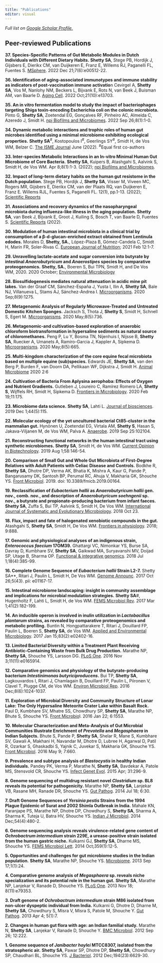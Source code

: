 ```yaml
---
title: "Publications"  
editor: visual 
---
```


*Full list on [Google Scholar Profile.](https://scholar.google.co.in/citations?user=Vahc6LUAAAAJ&hl=en)*

## Peer-reviewed Publications

**37. Species-Specific Patterns of Gut Metabolic Modules in Dutch Individuals with Different Dietary Habits.** **Shetty SA**, Stege PB, Hordijk J, Gijsbers E, Dierikx CM, van Duijkeren E, Franz E, Willems RJ, Paganelli FL, Fuentes S. [MSphere](https://journals.asm.org/doi/full/10.1128/msphere.00512-22). 2022 Dec 21;7(6):e00512-22.

**36. Identification of aging‐associated immunotypes and immune stability as indicators of post‐vaccination immune activatio**n Cevirgel A, **Shetty SA**, Vos M, Nanlohy NM, Beckers L, Bijvank E, Rots N, van Beek J, Buisman AM, van Baarle D. [Aging Cell](https://onlinelibrary.wiley.com/doi/pdf/10.1111/acel.13703). 2022 Oct;21(10):e13703.

**35. An in vitro fermentation model to study the impact of bacteriophages targeting Shiga toxin-encoding Escherichia coli on the colonic microbiota.** Pinto G, **Shetty SA**, Zoetendal EG, Gonçalves RF, Pinheiro AC, Almeida C, Azeredo J, Smidt H. [npj Biofilms and Microbiomes](https://www.nature.com/articles/s41522-022-00334-8). 2022 Sep 26;8(1):1-0.

**34. Dynamic metabolic interactions and trophic roles of human gut microbes identified using a minimal microbiome exhibiting ecological properties.** **Shetty SA**<sup>\#</sup>, Kostopoulos I<sup>\#</sup>, Geerlings SY<sup>\#</sup>, Smidt H, de Vos WM, Belzer C. [The ISME Journal](https://doi.org/10.1038/s41396-022-01255-2) June (2022). <sup>\#</sup>Equal first co-authors

**33. Inter-species Metabolic Interactions in an In-vitro Minimal Human Gut Microbiome of Core Bacteria.** **Shetty SA**, Kuipers B, Atashgahi S, Aalvink S, Smidt H, de Vos WM. Apr 8;8(1):1-3. (2022); [npj Biofilms and Microbiomes](https://doi.org/10.1038/s41522-022-00275-2).

**32. Impact of long-term dietary habits on the human gut resistome in the Dutch population.** Stege PB, Hordijk J, **Shetty SA**, Visser M, Viveen MC, Rogers MR, Gijsbers E, Dierikx CM, van der Plaats RQ, van Duijkeren E, Franz E. Willems RJL, Fuentes S, Paganelli FL. 12(1), pp.1-13. (2022); [Scientific Reports](https://www.nature.com/articles/s41598-022-05618-9)

**31. Associations and recovery dynamics of the nasopharyngeal microbiota during influenza-like illness in the aging population.** **Shetty SA**, van Beek J, Bijvank E, Groot J, Kuiling S, Bosch T, van Baarle D, Fuentes S. [Scientific Reports](https://www.nature.com/articles/s41598-022-05618-9) (2022).

**30. Modulation of human intestinal microbiota in a clinical trial by consumption of a β-d-glucan-enriched extract obtained from Lentinula edodes.** Morales D, **Shetty, SA.**, López-Plaza B, Gómez-Candela C, Smidt H, Marín FR, Soler-Rivas C. [European Journal of Nutrition](https://link.springer.com/article/10.1007/s00394-021-02504-4); 2021 Feb 12:1-7.

**29. Unravelling lactate‐acetate and sugar conversion into butyrate by intestinal *Anaerobutyricum* and *Anaerostipes* species by comparative proteogenomics.** **Shetty, SA.**, Boeren S, Bui TPN, Smidt H, and De Vos WM, 2020. 2020 October; [Environmental Microbiology](https://sfamjournals.onlinelibrary.wiley.com/doi/pdf/10.1111/1462-2920.15269)

**28. Biosulfidogenesis mediates natural attenuation in acidic mine pit lakes.** Van der Graaf CM, Sánchez-España J, Yusta I, Ilin A, **Shetty SA**, Bale NJ, Villanueva L, Stams AJ, Sánchez-Andrea I. [Microorganisms](https://doi.org/10.3390/microorganisms8091275). 2020 Sep;8(9):1275.

**27. Metagenomic Analysis of Regularly Microwave-Treated and Untreated Domestic Kitchen Sponges.** Jacksch S, Thota J, **Shetty S**, Smidt H, Schnell S, Egert M. [Microorganisms](https://doi.org/10.3390/microorganisms8050736). 2020 May;8(5):736.

**26. Metagenomic-and cultivation-based exploration of anaerobic chloroform biotransformation in hypersaline sediments as natural source of chloromethanes.** Peng P, Lu Y, Bosma TN, Nijenhuis I, Nijsse B, **Shetty SA**, Ruecker A, Umanets A, Ramiro-Garcia J, Kappler A, Sipkema D. [Microorganisms](https://doi.org/10.3390/microorganisms8050665). 2020 May;8(5):665.

**25. Multi-kingdom characterization of the core equine fecal microbiota based on multiple equine (sub)species.** Edwards JE, **Shetty SA**, van den Berg P, Burden F, van Doorn DA, Pellikaan WF, Dijkstra J, Smidt H. [Animal Microbiome](https://animalmicrobiome.biomedcentral.com/articles/10.1186/s42523-020-0023-1) 2020 2:6

**24. Cultivation of Bacteria From Aplysina aerophoba: Effects of Oxygen and Nutrient Gradients.** Gutleben J, Loureiro C, Ramírez Romero LA, **Shetty S**, Wijffels RH, Smidt H, Sipkema D. [Frontiers in Microbiology](https://www.frontiersin.org/articles/10.3389/fmicb.2020.00175/full#h1). 2020 Feb 19;11:175.

**23. Microbiome data science.** **Shetty SA**, Lahti L. [Journal of biosciences](https://www.ias.ac.in/article/fulltext/jbsc/044/05/0115). 2019 Dec 1;44(5):115.

**22. Molecular ecology of the yet uncultured bacterial Ct85-cluster in the mammalian gut.** Hynönen U, Zoetendal EG, Virtala AM, **Shetty S**, Hasan S, Jakava-Viljanen M, de Vos WM, Palva A. [Anaerobe](https://doi.org/10.1016/j.anaerobe.2019.102104). 2019 Sep 25:102104.

**21. Reconstructing functional networks in the human intestinal tract using synthetic microbiomes.** **Shetty SA**, Smidt H, de Vos WM. [Current Opinion in Biotechnology](https://doi.org/10.1016/j.copbio.2019.03.009). 2019 Aug 1;58:146-54.

**20. Comparison of Small Gut and Whole Gut Microbiota of First-Degree Relatives with Adult Patients with Celiac Disease and Controls.** Bodkhe R, **Shetty SA**, Dhotre DP, Verma AK, Bhatia K, Mishra A, Kaur G, Pande P, Bangarusamy DK, Santosh BP, Perumal RC, Ahuja V, Makharia GK, Shouche YS. [Front Microbiol](https://doi.org/10.3389/fmicb.2019.00164). 2019. doi: 10.3389/fmicb.2019.00164.

**19. Reclassification of *Eubacterium hallii* as *Anaerobutyricum hallii* gen. nov., comb. nov., and description of *Anaerobutyricum soehngenii* sp. nov., a butyrate and propionate-producing bacterium from infant faeces.** **Shetty SA**, Zuffa S, Bui TP, Aalvink S, Smidt H, De Vos WM. [International Journal of Systematic and Evolutionary Microbiology](https://doi.org/10.1099/ijsem.0.003041). 2018 Oct 23.

**18. Flux, impact and fate of halogenated xenobiotic compounds in the gut.** Atashgahi S, **Shetty SA**, Smidt H, De Vos WM. [Frontiers in physiology](https://www.frontiersin.org/articles/10.3389/fphys.2018.00888/full). 2018; 9:888.

**17. Genomic and physiological analyses of an indigenous strain, *Enterococcus faecium* 17OM39.** Ghattargi VC, Nimonkar YS, Burse SA, Davray D, Kumbhare SV, **Shetty SA**, Gaikwad MA, Suryavanshi MV, Doijad SP, Utage B, Sharma OP. [Functional & integrative genomics](https://doi.org/10.1007/s10142-018-0596-x). 2018 Jul 1;18(4):385-99.

**16. Complete Genome Sequence of *Eubacterium hallii* Strain L2-7.** Shetty SA\*\*, Ritari J, Paulin L, Smidt H, De Vos WM. [Genome Announc](https://doi.org/10.1128/genomea.01167-17). 2017 Oct 26;5(43). pii: e01167-17.

**15. Intestinal microbiome landscaping: insight in community assemblage and implications for microbial modulation strategies.** **Shetty SA**#, Hugenholtz F, Lahti L, Smidt H, de Vos WM. [FEMS Microbiol Rev](https://doi.org/10.1093/femsre/fuw045). 2017 Mar 1;41(2):182-199.

**14. An inducible operon is involved in inulin utilization in *Lactobacillus plantarum* strains, as revealed by comparative proteogenomics and metabolic profiling.** Buntin N, Hongpattarakere T, Ritari J, Douillard FP, Paulin L, Boeren S, **Shetty SA**, de Vos WM. [Applied and Environmental Microbiology](https://doi.org/10.1128/AEM.02402-16). 2017 Jan 15;83(2):e02402-16.

**13. Limited Bacterial Diversity within a Treatment Plant Receiving Antibiotic-Containing Waste from Bulk Drug Production.** Marathe NP, **Shetty SA**, Shouche YS, Larsson DG. [PLoS One](https://doi.org/10.1371/journal.pone.0165914). 2016 Nov 3;11(11):e0165914.

**12. Comparative genomics and physiology of the butyrate-producing bacterium *Intestinimonas butyriciproducens*.** Bui TP, **Shetty SA**, Lagkouvardos I, Ritari J, Chamlagain B, Douillard FP, Paulin L, Piironen V, Clavel T, Plugge CM, de Vos WM. [Environ Microbiol Rep](https://doi.org/10.1111/1758-2229.12483). 2016 Dec;8(6):1024-1037.

**11. Exploration of Microbial Diversity and Community Structure of Lonar Lake: The Only Hypersaline Meteorite Crater Lake within Basalt Rock.** Paul D, Kumbhare SV, Mhatre SS, Chowdhury SP, **Shetty SA**, Marathe NP, Bhute S, Shouche YS. [Front Microbio](https://doi.org/10.3389/fmicb.2015.01553)l. 2016 Jan 22; 6:1553.

**10. Molecular Characterization and Meta-Analysis of Gut Microbial Communities Illustrate Enrichment of *Prevotella* and *Megasphaera* in Indian Subjects.** Bhute S, Pande P, **Shetty SA**, Shelar R, Mane S, Kumbhare SV, Gawali A, Makhani H, Navandar M, Dhotre D, Lubree H, Agarwal D, Patil R, Ozarkar S, Ghaskadbi S, Yajnik C, Juvekar S, Makharia GK, Shouche YS. [Front Microbiol](https://doi.org/10.3389/fmicb.2016.00660). 2016 May 9; 7:660.

**9. Prevalence and subtype analysis of *Blastocystis* in healthy Indian individuals.** Pandey PK, Verma P, Marathe N, **Shetty SA**, Bavdekar A, Patole MS, Stensvold CR, Shouche YS. [Infect Genet Evol](https://doi.org/10.1016/j.meegid.2015.02.012). 2015 Apr; 31:296-9.

**8. Genome sequencing of multidrug resistant novel *Clostridium* sp. BL8 reveals its potential for pathogenicity.** Marathe NP, **Shetty SA**, Lanjekar VB, Rasane MH, Ranade DR, Shouche YS. [Gut Pathog](https://doi.org/10.1186/1757-4749-6-30). 2014 Jul 18; 6:30.

**7. Draft Genome Sequences of *Yersinia pestis* Strains from the 1994 Plague Epidemic of Surat and 2002 Shimla Outbreak in India.** Mahale KN, Paranjape PS, Marathe NP, Dhotre DP, Chowdhury S, **Shetty SA**, Sharma A, Sharma K, Tuteja U, Batra HV, Shouche YS. [Indian J Microbiol](https://dx.doi.org/10.1007%2Fs12088-014-0475-7). 2014 Dec;54(4):480-2.

**6. Genome sequencing analysis reveals virulence-related gene content of *Ochrobactrum intermedium* strain 229E, a urease-positive strain isolated from the human gastric niche.** Kulkarni GJ, **Shetty SA**, Dharne MS, Shouche YS. [FEMS Microbiol Lett](https://doi.org/10.1111/1574-6968.12549). 2014 Oct;359(1):12-5.

**5. Opportunities and challenges for gut microbiome studies in the Indian population.** **Shetty SA**, Marathe NP, Shouche YS. [Microbiome](https://doi.org/10.1186/2049-2618-1-24). 2013 Sep 17;1(1):24.

**4. Comparative genome analysis of *Megasphaera* sp. reveals niche specialization and its potential role in the human gut.** **Shetty SA**, Marathe NP, Lanjekar V, Ranade D, Shouche YS. [PLoS One](https://doi.org/10.1371/journal.pone.0079353). 2013 Nov 18; 8(11):e79353.

**3. Draft genome of *Ochrobactrum intermedium* strain M86 isolated from non-ulcer dyspeptic individual from India.** Kulkarni G, Dhotre D, Dharne M, **Shetty SA**, Chowdhury S, Misra V, Misra S, Patole M, Shouche Y. [Gut Pathog](https://doi.org/10.1186/1757-4749-5-7). 2013 Apr 4; 5(1):7.

**2. Changes in human gut flora with age: an Indian familial study.** Marathe N, **Shetty SA**, Lanjekar V, Ranade D, Shouche Y. [BMC Microbiol](https://doi.org/10.1186/1471-2180-12-222). 2012 Sep 26; 12:222.

**1. Genome sequence of *Janibacter hoylei* MTCC8307, isolated from the stratospheric air.** **Shetty SA**, Pawar SP, Dhotre DP, **Shetty SA**, Chowdhury SP, Chaudhari BL, Shouche YS. [J Bacteriol](https://dx.doi.org/10.1128%2FJB.01728-12). 2012 Dec;194(23):6629-30.
